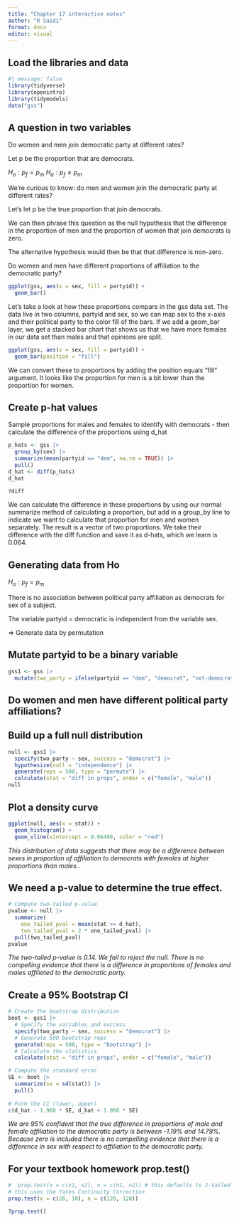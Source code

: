 ---
title: "Chapter 17 interactive notes"
author: "R Saidi"
format: docx
editor: visual
---

## Load the libraries and data

```{r}
#| message: false
library(tidyverse)
library(openintro)
library(tidymodels)
data("gss")
```

## A question in two variables

Do women and men join democratic party at different rates?

Let p be the proportion that are democrats.

$H_o: p_f = p_m$ $H_a: p_f \neq p_m$

We're curious to know: do men and women join the democratic party at different rates?

Let's let p be the true proportion that join democrats.

We can then phrase this question as the null hypothesis that the difference in the proportion of men and the proportion of women that join democrats is zero.

The alternative hypothesis would then be that that difference is non-zero.

Do women and men have different proportions of affiliation to the democratic party?

```{r}
ggplot(gss, aes(x = sex, fill = partyid)) +
  geom_bar()
```

Let's take a look at how these proportions compare in the gss data set. The data live in two columns, partyid and sex, so we can map sex to the x-axis and their political party to the color fill of the bars. If we add a geom_bar layer, we get a stacked bar chart that shows us that we have more females in our data set than males and that opinions are split.

```{r}
ggplot(gss, aes(x = sex, fill = partyid)) +
  geom_bar(position = "fill")
```

We can convert these to proportions by adding the position equals "fill" argument. It looks like the proportion for men is a bit lower than the proportion for women.

## Create p-hat values

Sample proportions for males and females to identify with democrats - then calculate the difference of the proportions using d_hat

```{r}
p_hats <- gss |>
  group_by(sex) |>
  summarize(mean(partyid == "dem", na.rm = TRUE)) |>
  pull()
d_hat <- diff(p_hats)
d_hat
```

```{r}
?diff
```


We can calculate the difference in these proportions by using our normal summarize method of calculating a proportion, but add in a group_by line to indicate we want to calculate that proportion for men and women separately. The result is a vector of two proportions. We take their difference with the diff function and save it as d-hats, which we learn is 0.064.

## Generating data from Ho

$H_o: p_f = p_m$

There is no association between political party affiliation as democrats for sex of a subject.

The variable partyid = democratic is independent from the variable sex.

⇒ Generate data by permutation

## Mutate partyid to be a binary variable

```{r}
gss1 <- gss |>
  mutate(two_party = ifelse(partyid == "dem", "democrat", "not-democrat"))
```

## Do women and men have different political party affiliations?

## Build up a full null distribution

```{r}
null <- gss1 |>
  specify(two_party ~ sex, success = "democrat") |>
  hypothesize(null = "independence") |>
  generate(reps = 500, type = "permute") |>
  calculate(stat = "diff in props", order = c("female", "male"))
null
```

## Plot a density curve

```{r}
ggplot(null, aes(x = stat)) +
  geom_histogram() +
  geom_vline(xintercept = 0.06499, color = "red")
```

*This distribution of data suggests that there may be a difference between sexes in proportion of affiliation to democrats with females at higher proportions than males..*

## We need a p-value to determine the true effect.

```{r}
# Compute two-tailed p-value
pvalue <- null |>
  summarize(
    one_tailed_pval = mean(stat >= d_hat),
    two_tailed_pval = 2 * one_tailed_pval) |>
  pull(two_tailed_pval)
pvalue
```

*The two-tailed p-value is 0.14. We fail to reject the null. There is no compelling evidence that there is a difference in proportions of females and males affiliated to the democratic party.*

## Create a 95% Bootstrap CI

```{r}
# Create the bootstrap distribution
boot <- gss1 |>
  # Specify the variables and success
  specify(two_party ~ sex, success = "democrat") |>
  # Generate 500 bootstrap reps
  generate(reps = 500, type = "bootstrap") |>
  # Calculate the statistics
  calculate(stat = "diff in props", order = c("female", "male"))
```

```{r}
# Compute the standard error
SE <- boot |>
  summarize(se = sd(stat)) |>
  pull()
  
# Form the CI (lower, upper)
c(d_hat - 1.960 * SE, d_hat + 1.960 * SE)
```

*We are 95% confident that the true difference in proportions of male and female affiliation to the democratic party is between -1.19% and 14.79%. Because zero is included there is no compelling evidence that there is a difference in sex with respect to affiliation to the democratic party.*

## For your textbook homework prop.test()

```{r}
#  prop.test(x = c(x1, x2), n = c(n1, n2)) # this defaults to 2-tailed test
# this uses the Yates Continuity Correction
prop.test(x = c(26, 10), n = c(120, 120))
```

```{r}
?prop.test()
```

